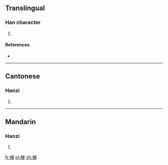 ==Translingual==

===Han character===
{{Han char|rn=75|rad=木|as=07|sn=11|four=4794<sub>7</sub>|canj=木尸一水 (DSME)}}

# {{defn|Han|sort=木07}}

====References====
* {{Han ref|kx=0530.150|dkj=14876|dj=0918.130|hdz=21221.070|uh=68AB|ud=26795|bh=D5B7|bd=54711}}

----

==Cantonese==

===Hanzi===
{{yue-hanzi|jyut=|y=cham1}}

# {{defn|lang=yue|sort=木07}}

----

==Mandarin==

===Hanzi===
{{cmn-hanzi|pin=[[cēn]] ([[cen1]])|wg=ts'en<sup>1</sup>}}

# {{defn|lang=cmn|sort=木07}}

[[fr:梫]]
[[pl:梫]]
[[zh:梫]]